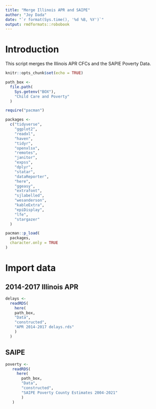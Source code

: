 ```yaml
---
title: "Merge Illinois APR and SAIPE"
author: "Joy Dada"
date: "`r format(Sys.time(), '%d %B, %Y')`"
output: rmdformats::robobook
---
```


# Introduction

This script merges the Illinois APR CFCs and the SAPIE Poverty Data.

```r
knitr::opts_chunk$set(echo = TRUE)

path_box <- 
  file.path(
    Sys.getenv("BOX"),
    "Child Care and Poverty"
  )

require("pacman")

packages <-
  c("tidyverse",
    "ggplot2",
    "readxl",
    "haven",
    "tidyr",
    "openxlsx",
    "remotes",
    "janitor",
    "expss",
    "dplyr",
    "statar",
    "dataReporter",
    "here",
    "ggeasy",
    "extrafont",
    "sjlabelled",
    "wesanderson",
    "kableExtra",
    "epiDisplay",
    "lfe",
    "stargazer"
  )

pacman::p_load(
  packages,
  character.only = TRUE
)
```


# Import data

## 2014-2017 Illinois APR

```r
delays <-
  readRDS(
    here(
    path_box,
    "Data",
    "constructed",
    "APR 2014-2017 delays.rds"
    )
  )
```

## SAIPE

```r
poverty <-
   readRDS(
     here(
       path_box,
       "Data",
       "constructed",
       "SAIPE Poverty County Estimates 2004-2021"
       )
   )
```





